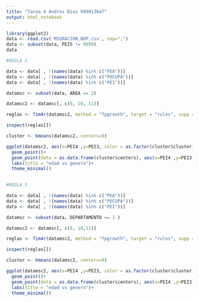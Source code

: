 ---
title: "Tarea 4 Andres Diaz 999013647"
output: html_notebook
---


```{r}
library(ggplot2)
data <- read.csv('MIGRACION_BDP.csv', sep=",")
data <- subset(data, PEI5 != 9999)
data

```

```{r}
#REGLA 1

data <- data[ , !(names(data) %in% c("PEA"))]
data <- data[ , !(names(data) %in% c("POCUPA"))]
data <- data[ , !(names(data) %in% c("PEI"))]

datamsc <- subset(data, AREA == 2)

datamsc2 <- datamsc[, c(9, 10, 11)]

reglas <- fim4r(datamsc2, method = "fpgrowth", target = "rules", supp = .15, conf = .3)

inspect(reglas[])

cluster <- kmeans(datamsc2, centers=9)

ggplot(datamsc2, aes(x=PEI4 ,y=PEI3, color = as.factor(cluster$cluster)))+
  geom_point()+
  geom_point(data = as.data.frame(cluster$centers), aes(x=PEI4 ,y=PEI3), , color="black", size =4, shape=17)+
  labs(title = "edad vs genero")+
  theme_minimal()
  
```


```{r}

#REGLA 3

data <- data[ , !(names(data) %in% c("PEA"))]
data <- data[ , !(names(data) %in% c("POCUPA"))]
data <- data[ , !(names(data) %in% c("PEI"))]

datamsc <- subset(data, DEPARTAMENTO == 1 )

datamsc2 <- datamsc[, c(9, 10,11)]

reglas <- fim4r(datamsc2, method = "fpgrowth", target = "rules", supp = .2, conf = .3)

inspect(reglas[])

cluster <- kmeans(datamsc2, centers=9)

ggplot(datamsc2, aes(x=PEI4 ,y=PEI3, color = as.factor(cluster$cluster)))+
  geom_point()+
  geom_point(data = as.data.frame(cluster$centers), aes(x=PEI4 ,y=PEI3), , color="black", size =4, shape=17)+
  labs(title = "edad vs genero")+
  theme_minimal()
  
  

```

